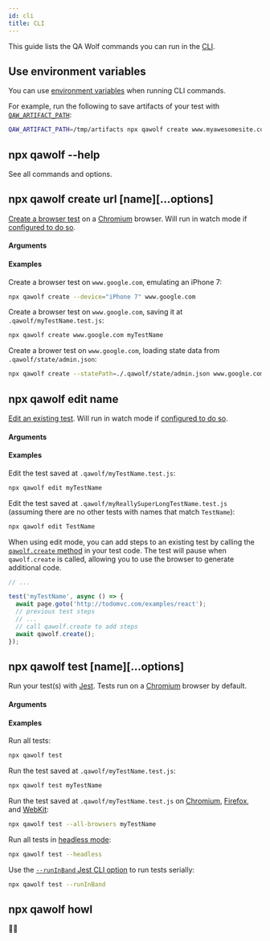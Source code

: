 ```yaml
---
id: cli
title: CLI
---
```



This guide lists the QA Wolf commands you can run in the [CLI](../install#understand-the-command-line).

## Use environment variables

You can use [environment variables](environment_variables) when running CLI commands.

For example, run the following to save artifacts of your test with [`QAW_ARTIFACT_PATH`](environment_variables#qaw_artifact_path):

```bash
QAW_ARTIFACT_PATH=/tmp/artifacts npx qawolf create www.myawesomesite.com
```

## npx qawolf --help

See all commands and options.

## npx qawolf create url [name][...options]

[Create a browser test](../create_a_test) on a [Chromium](https://www.chromium.org/Home) browser. Will run in watch mode if [configured to do so](config#watch).

#### Arguments

<ArgumentCreate />

#### Examples

Create a browser test on `www.google.com`, emulating an iPhone 7:

```bash
npx qawolf create --device="iPhone 7" www.google.com
```

Create a browser test on `www.google.com`, saving it at `.qawolf/myTestName.test.js`:

```bash
npx qawolf create www.google.com myTestName
```

Create a brower test on `www.google.com`, loading state data from `.qawolf/state/admin.json`:

```bash
npx qawolf create --statePath=./.qawolf/state/admin.json www.google.com
```

## npx qawolf edit name

[Edit an existing test](../edit_a_test). Will run in watch mode if [configured to do so](config#watch).

#### Arguments

<Argument
  description="A string that matches exactly one test file name."
  name="name"
  type="string"
/>

#### Examples

Edit the test saved at `.qawolf/myTestName.test.js`:

```bash
npx qawolf edit myTestName
```

Edit the test saved at `.qawolf/myReallySuperLongTestName.test.js` (assuming there are no other tests with names that match `TestName`):

```bash
npx qawolf edit TestName
```

When using edit mode, you can add steps to an existing test by calling the [`qawolf.create` method](qawolf/create) in your test code. The test will pause when `qawolf.create` is called, allowing you to use the browser to generate additional code.

```js
// ...

test('myTestName', async () => {
  await page.goto('http://todomvc.com/examples/react');
  // previous test steps
  // ...
  // call qawolf.create to add steps
  await qawolf.create();
});
```

## npx qawolf test [name][...options]

Run your test(s) with [Jest](https://jestjs.io/). Tests run on a [Chromium](https://www.chromium.org/Home) browser by default.

#### Arguments

<ArgumentTest />

#### Examples

Run all tests:

```bash
npx qawolf test
```

Run the test saved at `.qawolf/myTestName.test.js`:

```bash
npx qawolf test myTestName
```

Run the test saved at `.qawolf/myTestName.test.js` on [Chromium](https://www.chromium.org/Home), [Firefox](https://www.mozilla.org/en-US/firefox/new), and [WebKit](https://webkit.org):

```bash
npx qawolf test --all-browsers myTestName
```

Run all tests in [headless mode](https://developers.google.com/web/updates/2017/04/headless-chrome):

```bash
npx qawolf test --headless
```

Use the [`--runInBand` Jest CLI option](https://jestjs.io/docs/en/cli#--runinband) to run tests serially:

```bash
npx qawolf test --runInBand
```

## npx qawolf howl

🐺😉
